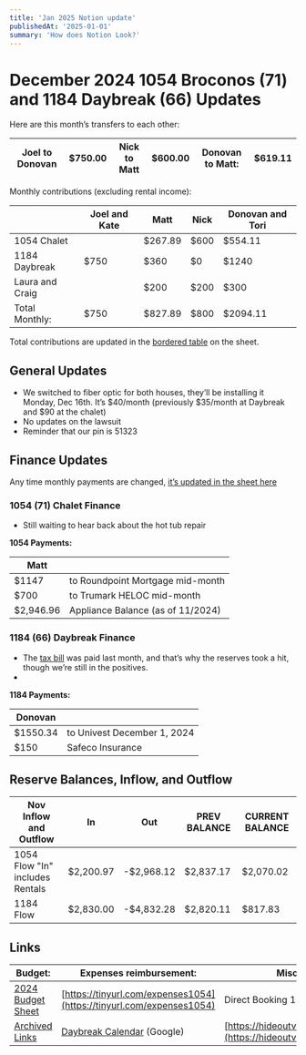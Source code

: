 ```yaml
---
title: 'Jan 2025 Notion update'
publishedAt: '2025-01-01'
summary: 'How does Notion Look?'
---
```

# December 2024 1054 Broconos (71) and 1184 Daybreak (66) Updates

Here are this month’s transfers to each other:

| Joel to Donovan | $750.00 | Nick to Matt | $600.00 | Donovan to Matt: | $619.11 |
| --- | --- | --- | --- | --- | --- |

Monthly contributions (excluding rental income):

|  | Joel and Kate | Matt | Nick | Donovan and Tori |
| --- | --- | --- | --- | --- |
| 1054 Chalet |  | $267.89 | $600 | $554.11 |
| 1184 Daybreak | $750 | $360 | $0 | $1240 |
| Laura and Craig |  | $200 | $200 | $300 |
| Total Monthly: | $750 | $827.89 | $800 | $2094.11 |

Total contributions are updated in the [bordered table](https://docs.google.com/spreadsheets/d/1QwOy2cE-Jmiauqdfv5j76ci9dX-4796Qb_s76npIYrU/edit?gid=817693034#gid=817693034&range=H1) on the sheet.

## **General Updates**

- We switched to fiber optic for both houses, they’ll be installing it Monday, Dec 16th. It’s $40/month (previously $35/month at Daybreak and $90 at the chalet)
- No updates on the lawsuit
- Reminder that our pin is 51323

## Finance Updates

Any time monthly payments are changed, [it’s updated in the sheet here](https://docs.google.com/spreadsheets/d/1QwOy2cE-Jmiauqdfv5j76ci9dX-4796Qb_s76npIYrU/edit?gid=1745045249#gid=1745045249) 

### **1054 (71) Chalet Finance**

- Still waiting to hear back about the hot tub repair

**1054 Payments:**

| Matt |  |
| --- | --- |
|  $1147  | to Roundpoint Mortgage mid-month |
| $700  | to Trumark HELOC mid-month |
| $2,946.96 | Appliance Balance (as of 11/2024) |

### **1184 (66) Daybreak Finance**

- The [tax bill](https://drive.google.com/file/d/1WDl4piih2rYacpQtF8jnwlh0WbMbbd4n/view?usp=drive_link) was paid last month, and that’s why the reserves took a hit, though we’re still in the positives.
- 

**1184 Payments:**

| Donovan |  |
| --- | --- |
| $1550.34 | to Univest December 1, 2024 |
| $150 | Safeco Insurance |

## **Reserve Balances, Inflow, and Outflow**

| Nov Inflow and Outflow | In | Out | PREV BALANCE | CURRENT BALANCE |
| --- | --- | --- | --- | --- |
| 1054 Flow "In" includes Rentals | $2,200.97 | -$2,968.12 | $2,837.17 | $2,070.02 |
| 1184 Flow | $2,830.00 | -$4,832.28 | $2,820.11 | $817.83 |

## **Links**

| Budget: | Expenses reimbursement: | Misc: |  |
| --- | --- | --- | --- |
| [2024 Budget Sheet](https://docs.google.com/spreadsheets/d/1QwOy2cE-Jmiauqdfv5j76ci9dX-4796Qb_s76npIYrU/edit#gid=817693034) | [https://tinyurl.com/expenses1054](https://tinyurl.com/expenses1054)  | Direct Booking 1054: | [Payout Calculator](https://docs.google.com/spreadsheets/d/1QwOy2cE-Jmiauqdfv5j76ci9dX-4796Qb_s76npIYrU/edit#gid=1972186268&range=K60) |
| [Archived Links](https://www.notion.so/Links-Archive-0f1aecdd57524f779b0cea8c0b99724e?pvs=21) | [Daybreak Calendar](https://calendar.google.com/calendar/embed?src=36de8f4e8af66dd3e385685a2ef093fbb9e45ab17ca3ff324e5d6a06a5d342ea%40group.calendar.google.com&ctz=America%2FNew_York) (Google) | [https://hideoutvacation.com](https://hideoutvacation.com)  |  |